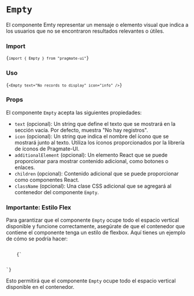 
# `Empty`

El componente <span className="view__span">Emty</span> representar un mensaje o elemento visual que indica a los
usuarios que no se encontraron resultados relevantes o útiles.

### Import

<Code>{`import { Empty } from "pragmate-ui"`}</Code>

### Uso

<Code>{`<Empty text="No records to display" icon="info" />`}</Code>

### Props

El componente `Empty` acepta las siguientes propiedades:

-   `text` (opcional): Un string que define el texto que se mostrará en la sección vacía. Por defecto, muestra "No hay
    registros".
-   `icon` (opcional): Un string que indica el nombre del ícono que se mostrará junto al texto. Utiliza los íconos
    proporcionados por la librería de íconos de Pragmate-UI.
-   `additionalElement` (opcional): Un elemento React que se puede proporcionar para mostrar contenido adicional, como
    botones o enlaces.
-   `children` (opcional): Contenido adicional que se puede proporcionar como componentes React.
-   `className` (opcional): Una clase CSS adicional que se agregará al contenedor del componente `Empty`.

### Importante: Estilo Flex

Para garantizar que el componente `Empty` ocupe todo el espacio vertical disponible y funcione correctamente, asegúrate
de que el contenedor que contiene el componente tenga un estilo de flexbox. Aquí tienes un ejemplo de cómo se podría
hacer:

<Code>
	{`
<div style={{ display: "flex", flexDirection: "column", height: "100vh" }}>
  <Empty text="No hay resultados" icon="warning" />
</div>`}
</Code>

Esto permitirá que el componente `Empty` ocupe todo el espacio vertical disponible en el contenedor.
